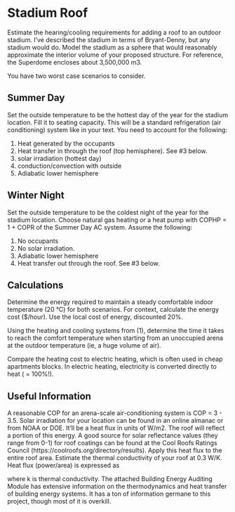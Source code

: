 \mainmatter


# Stadium Roof

Estimate the hearing/cooling requirements for adding a roof to an outdoor stadium. I've described the stadium in terms of Bryant-Denny, but any stadium would do. Model the stadium as a sphere that would reasonably approximate the interior volume of your proposed structure. For reference, the Superdome encloses about 3,500,000 m3.  

You have two worst case scenarios to consider. 


## Summer Day

Set the outside temperature to be the hottest day of the year for the stadium location. Fill it to seating capacity. This will be a standard refrigeration (air conditioning) system like in your text. You need to account for the following:

1. Heat generated by the occupants  
1. Heat transfer in through the roof (top hemisphere). See #3 below.  
1. solar irradiation (hottest day)   
1. conduction/convection with outside   
1. Adiabatic lower hemisphere   

## Winter Night

Set the outside temperature to be the coldest night of the year for the stadium location. Choose natural gas heating or a heat pump with COPHP = 1 + COPR of the Summer Day AC system. Assume the following:

1. No occupants    
1. No solar irradiation.    
1. Adiabatic lower hemisphere    
1. Heat transfer out through the roof. See #3 below.   


## Calculations
Determine the energy required to maintain a steady comfortable indoor temperature (20 °C) for both scenarios. For context, calculate the energy cost ($/hour). Use the local cost of energy, discounted 20%.

Using the heating and cooling systems from (1), determine the time it takes to reach the comfort temperature when starting from an unoccupied arena at the outdoor temperature (ie, a huge volume of air).

Compare the heating cost to electric heating, which is often used in cheap apartments blocks. In electric heating, electricity is converted directly to heat ( = 100%!). 

## Useful Information

A reasonable COP for an arena-scale air-conditioning system is COP = 3 - 3.5.
Solar irradiation for your location can be found in an online almanac or from NOAA or DOE. It’ll be a heat flux in units of W/m2. The roof will reflect a portion of this energy. A good source for solar reflectance values (they range from 0-1) for roof coatings can be found at the Cool Roofs Ratings Council (https://coolroofs.org/directory/results). Apply this heat flux to the entire roof area. 
Estimate the thermal conductivity of your roof at 0.3 W/K. Heat flux (power/area) is expressed as


\begin{align}
 q'' &= -k \frac{\text dT}{\text dx} \\
 \text{where}\hfill \notag \\
 q'' &\equiv \text{heat flux} \left[ \frac{W}{m^2} \right]  \notag \\
 k &\equiv \text{thermal conductivity} \left[ \frac{W}{m K} \right]  \notag 
\end{align}


where k is thermal conductivity.
The attached Building Energy Auditing Module has extensive information on the thermodynamics and heat transfer of building energy systems. It has a ton of information germane to this project, though most of it is overkill. 
